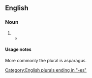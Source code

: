 ==English==

===Noun===
{{head|en|noun form}}

# {{plural of|asparagus|lang=en}}
#* {{quote-text|lang=en|year=1917|author=Royal Dixon & Franklyn Everett Fitch|title=The Human Side of Trees|page=91|passage=The calamites were sort of immense '''asparaguses''' and related to our modern ferns known as horse-tails (''equisetum'').}}

====Usage notes====
More commonly the plural is asparagus.

[[Category:English plurals ending in "-es"]]